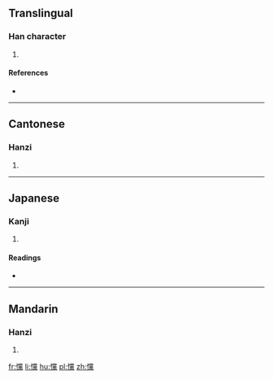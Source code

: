 ==Translingual==

===Han character===
{{Han char|rn=61|rad=心|as=20|sn=23|four=9903<sub>1</sub>|canj=心火月火 (PFBF)|ids=⿰[[忄]][[黨]]}}

# {{defn|Han|sort=心20}}

====References====
* {{Han ref|kx=0409.200|dkj=11514|dj=0751.230|hdz=42372.190|uh=6203|ud=25091|bh=F7DA|bd=63450}}

----

==Cantonese==

===Hanzi===
{{yue-hanzi|jyut=[[cong2]], [[tong2]]|y=chong2, tong2}}

# {{defn|lang=yue|sort=心20}}

----

==Japanese==

===Kanji===
{{ja-kanji|grade=|rs=心20}}

# {{defn|lang=ja|sort=心20}}

====Readings====
* {{ja-readings|on=[[とう]] (tō), [[しょう]] (shō)|kun=[[おどろく]] (odoroku)}}

----

==Mandarin==

===Hanzi===
{{cmn-hanzi|pin=[[tǎng]] ([[tang3]])|wg=t'ang<sup>3</sup>}}

# {{defn|lang=cmn|sort=心20}}

[[fr:戃]]
[[li:戃]]
[[hu:戃]]
[[pl:戃]]
[[zh:戃]]